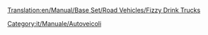 [[Translation:en/Manual/Base Set/Road Vehicles/Fizzy Drink Trucks]]

{{it/Manuale/Set base/Autoveicoli/StatAutoveicoli|nome=Autocarro bibite frizzanti MightyMover
|img=en/Manual/Base Set/Road Vehicles/MightyMover FizzyDrink.png
|prezzo=9.596
|velocità=48
|annuale=842
|ideato=1935
|vita=15
|capacità=17 bibite frizzanti
}}
{{it/Manuale/Set base/Autoveicoli/StatAutoveicoli|nome=Autocarro bibite frizzanti Powernaught
|img=en/Manual/Base Set/Road Vehicles/Powernaught FizzyDrink.png
|prezzo=12.058
|velocità=88
|annuale=1.574
|ideato=1975
|vita=15
|capacità=19 bibite frizzanti
}}
{{it/Manuale/Set base/Autoveicoli/StatAutoveicoli|nome=Autocarro bibite frizzanti Wizzowow
|img=en/Manual/Base Set/Road Vehicles/Wizzowow FizzyDrink.png
|prezzo=12.878
|velocità=112
|annuale=2.250
|ideato=2018
|vita=15
|capacità=22 bibite frizzanti
}}

[[Category:it/Manuale/Autoveicoli]]